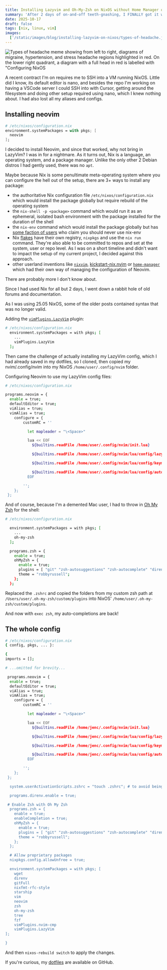 ```yaml
---
title: Installing Lazyvim and Oh-My-Zsh on NixOS without Home Manager or flakes
summary: 'After 2 days of on-and-off teeth-gnashing, I FINALLY got it working.'
date: 2025-10-17
draft: false
tags: [nix, linux, vim]
images:
  ['/static/images/blog/installing-lazyvim-on-nixos/types-of-headache.jpg']
---
```


![Types of headache meme showing from left to right, diagrams of migraine, hypertension, and stress headache regions highlighted in red. On the lower right quadrant, a diagram with a full head in red is labelled with "Configuring NixOS ](/static/images/blog/installing-lazyvim-on-nixos/types-of-headaches.jpg)

A recent contract I'm on requires me to SSH into a VM running NixOS. Little did I know, its default editor is nano, and besides the repo I'm working on having a VSCode server I could SSH into with Cursor, getting around the filesystem and doing other setup required using nano, which I knew nothing about. I had also lost all my aliases and configs.

## Installing neovim

```nix
# /etc/nixos/configuration.nix
environment.systemPackages = with pkgs; [
  neovim
];
```

I decided to install Neovim, and since that worked, why not bring in LazyVim? I was in for a nightmare. As it turns out, Nix is a language, an operating system, and a package manager. Unlike the only other 2 Debian distros I had gently used, there was no `apt`.

Maybe because Nix is some penultimate meta-operating system where you can configure the hell out of the setup, there are 3+ ways to install any package:

- the authoritative Nix configuration file `/etc/nixos/configuration.nix` which would install the package globally but require rebuild of the operating system
- the `nix-shell -p <package>` command which would run it as an ephemeral, isolated bash environment with the package installed for the duration of the shell
- the `nix-env` command which would install the package globally but has [some faction of users](https://stop-using-nix-env.privatevoid.net/) who claim you should never use nix-env
- Nix [flakes](https://nixos.wiki/wiki/Flakes) have their own registry, `nixpkgs` and use the `nix run` command. They're also able to be committed to repos and set at the system, user or repo level. As I was on a short timeline and didn't want to impact the setup of my current project, I decided against this approach.
- other userland inventions like [`nixvim`](https://nix-community.github.io/nixvim/), [kickstart-nix.nvim](https://neovimcraft.com/plugin/mrcjkb/kickstart-nix.nvim/) or [`home-manager`](https://nix-community.github.io/home-manager/) which had their own way of managing the configuration of Neovim.

There are probably more I don't know about.

Since I had used Nix for all but 2 days, I went down a rabbit hole of old forums and documentation.

As I was using 25.05 NixOS, some of the older posts contained syntax that was no longer valid.

Adding the [`vimPlugins.LazyVim`](https://search.nixos.org/packages?channel=25.05&show=vimPlugins.LazyVim&query=lazyvim#) plugin:

```bash
# /etc/nixos/configuration.nix
  environment.systemPackages = with pkgs; [
    ...
    vimPlugins.LazyVim
  ];
```

Then came the challenge of actually installing my LazyVim config, which I had already saved in my dotfiles, so I cloned, then copied my nvim/.config/nvim into my NixOS `/home/user/.config/nvim` folder.

Configuring Neovim to use my LazyVim config files:

```bash
# /etc/nixos/configuration.nix

programs.neovim = {
  enable = true;
  defaultEditor = true;
  viAlias = true;
  vimAlias = true;
	configure = {
	    customRC = ''

          let mapleader = "\<Space>"

          lua << EOF
            ${builtins.readFile /home/user/.config/nvim/init.lua}

            ${builtins.readFile /home/user/.config/nvim/lua/config/lazy.lua}

            ${builtins.readFile /home/user/.config/nvim/lua/config/keymaps.lua}

            ${builtins.readFile /home/user/.config/nvim/lua/config/autocmds.lua}
          EOF

        '';
	};
 };
```

And of course, because I'm a demented Mac user, I had to throw in [Oh My Zsh](https://ohmyz.sh/) for the shell:

```bash
# /etc/nixos/configuration.nix

  environment.systemPackages = with pkgs; [
    ...
    oh-my-zsh
  ];

  programs.zsh = {
    enable = true;
    ohMyZsh = {
      enable = true;
      plugins = [ "git" "zsh-autosuggestions" "zsh-autocomplete" "direnv" ];
      theme = "robbyrussell";
    };
  };

```

Replaced the `.zshrc` and copied the folders from my custom zsh path at `/Users/user/.oh-my-zsh/custom/plugins` into NixOS' `/home/user/.oh-my-zsh/custom/plugins`.

And now with `exec zsh`, my auto-completions are back!

## The whole config

```bash
# /etc/nixos/configuration.nix
{ config, pkgs, ... }:

{
imports = [];

# ...omitted for brevity...

 programs.neovim = {
  enable = true;
  defaultEditor = true;
  viAlias = true;
  vimAlias = true;
	configure = {
	    customRC = ''

          let mapleader = "\<Space>"

          lua << EOF
            ${builtins.readFile /home/jenc/.config/nvim/init.lua}

            ${builtins.readFile /home/jenc/.config/nvim/lua/config/lazy.lua}

            ${builtins.readFile /home/jenc/.config/nvim/lua/config/keymaps.lua}

            ${builtins.readFile /home/jenc/.config/nvim/lua/config/autocmds.lua}
          EOF

        '';
	};
 };

  system.userActivationScripts.zshrc = "touch .zshrc"; # to avoid being prompted to generate the config for the first time

  programs.direnv.enable = true;

 # Enable Zsh with Oh My Zsh
  programs.zsh = {
    enable = true;
    enableCompletion = true;
    ohMyZsh = {
      enable = true;
      plugins = [ "git" "zsh-autosuggestions" "zsh-autocomplete" "direnv" ];
      theme = "robbyrussell";
    };
  };

  # Allow proprietary packages
  nixpkgs.config.allowUnfree = true;

  environment.systemPackages = with pkgs; [
    wget
    direnv
    gitFull
    nixfmt-rfc-style
    starship
    vim
    neovim
    zsh
    oh-my-zsh
    tree
    fzf
    vimPlugins.nvim-cmp
    vimPlugins.LazyVim
];

}

```

And then `nixos-rebuild switch` to apply the changes.

If you're curious, my [dotfiles](https://github.com/usrrname/dotfiles) are available on GitHub.
